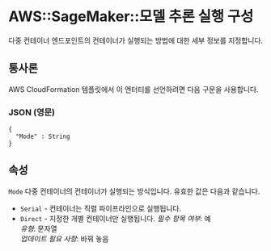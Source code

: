 # AWS::SageMaker::모델 추론 실행 구성

다중 컨테이너 엔드포인트의 컨테이너가 실행되는 방법에 대한 세부 정보를 지정합니다.

## 통사론

AWS CloudFormation 템플릿에서 이 엔터티를 선언하려면 다음 구문을 사용합니다.

### JSON (영문)

```
{
  "Mode" : String
}
```

## 속성

`Mode` 다중 컨테이너의 컨테이너가 실행되는 방식입니다. 유효한 값은 다음과 같습니다.

- `Serial` - 컨테이너는 직렬 파이프라인으로 실행됩니다.
- `Direct` - 지정한 개별 컨테이너만 실행됩니다.
  _필수 항목 여부_: 예  
  _유형_: 문자열  
  _업데이트 필요 사항_: 바꿔 놓음
